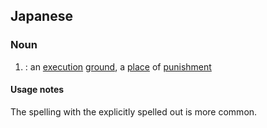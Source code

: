 ==Japanese==
{{ja-kanjitab|yomi=k|し|お|o2=き|ば}}

===Noun===
{{ja-noun|しおきば}}

# {{alternative spelling of|lang=ja|仕置き場}}: an [[execution]] [[ground]], a [[place]] of [[punishment]]

====Usage notes====
The spelling with the {{lang|ja|き}} explicitly spelled out is more common.